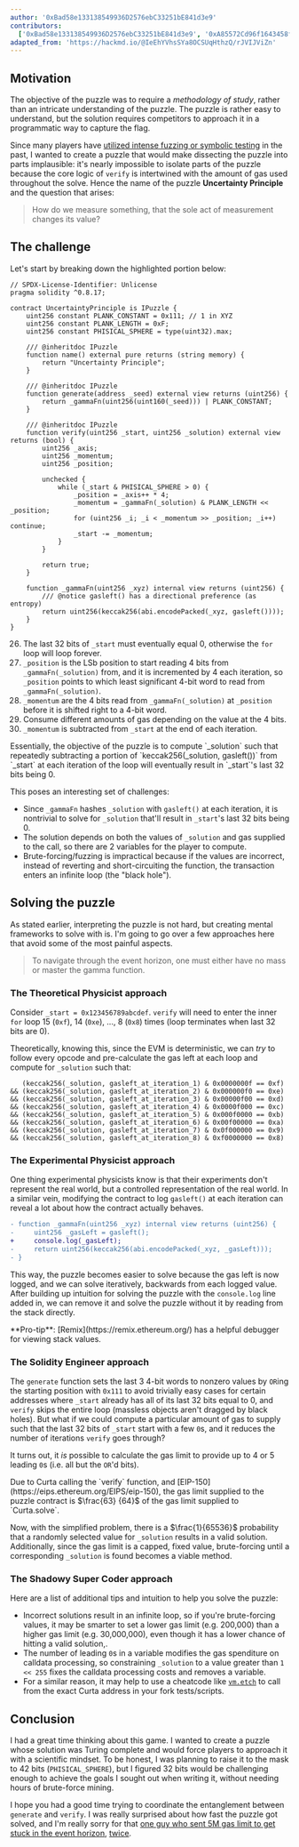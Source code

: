 ```yaml
---
author: '0xBad58e133138549936D2576ebC33251bE841d3e9'
contributors:
  ['0xBad58e133138549936D2576ebC33251bE841d3e9', '0xA85572Cd96f1643458f17340b6f0D6549Af482F5']
adapted_from: 'https://hackmd.io/@IeEhYVhsSYa8OCSUqHthzQ/rJVIJViZn'
---
```


## Motivation

The objective of the puzzle was to require a _methodology of study_, rather than an intricate understanding of the puzzle. The puzzle is rather easy to understand, but the solution requires competitors to approach it in a programmatic way to capture the flag.

Since many players have [utilized intense fuzzing or symbolic testing](https://twitter.com/0xkarmacoma/status/1632551527729758208) in the past, I wanted to create a puzzle that would make dissecting the puzzle into parts implausible: it's nearly impossible to isolate parts of the puzzle because the core logic of `verify` is intertwined with the amount of gas used throughout the solve. Hence the name of the puzzle **Uncertainty Principle** and the question that arises:

> How do we measure something, that the sole act of measurement changes its value?

## The challenge

Let's start by breaking down the highlighted portion below:

```sol fileName="Puzzle.sol" highlightLines={[26, 27, 28, 29, 30]}
// SPDX-License-Identifier: Unlicense
pragma solidity ^0.8.17;

contract UncertaintyPrinciple is IPuzzle {
    uint256 constant PLANK_CONSTANT = 0x111; // 1 in XYZ
    uint256 constant PLANK_LENGTH = 0xF;
    uint256 constant PHISICAL_SPHERE = type(uint32).max;

    /// @inheritdoc IPuzzle
    function name() external pure returns (string memory) {
        return "Uncertainty Principle";
    }

    /// @inheritdoc IPuzzle
    function generate(address _seed) external view returns (uint256) {
        return _gammaFn(uint256(uint160(_seed))) | PLANK_CONSTANT;
    }

    /// @inheritdoc IPuzzle
    function verify(uint256 _start, uint256 _solution) external view returns (bool) {
        uint256 _axis;
        uint256 _momentum;
        uint256 _position;

        unchecked {
            while (_start & PHISICAL_SPHERE > 0) {
                _position = _axis++ * 4;
                _momentum = _gammaFn(_solution) & PLANK_LENGTH << _position;
                for (uint256 _i; _i < _momentum >> _position; _i++) continue;
                _start -= _momentum;
            }
        }

        return true;
    }

    function _gammaFn(uint256 _xyz) internal view returns (uint256) {
        /// @notice gasleft() has a directional preference (as entropy)
        return uint256(keccak256(abi.encodePacked(_xyz, gasleft())));
    }
}
```

26. The last 32 bits of `_start` must eventually equal 0, otherwise the `for` loop will loop forever.
27. `_position` is the LSb position to start reading 4 bits from `_gammaFn(_solution)` from, and it is incremented by 4 each iteration, so `_position` points to which least significant 4-bit word to read from `_gammaFn(_solution)`.
28. `_momentum` are the 4 bits read from `_gammaFn(_solution)` at `_position` before it is shifted right to a 4-bit word.
29. Consume different amounts of gas depending on the value at the 4 bits.
30. `_momentum` is subtracted from `_start` at the end of each iteration.

<Callout intent="neutral">
  Essentially, the objective of the puzzle is to compute `_solution` such that repeatedly
  subtracting a portion of `keccak256(_solution, gasleft())` from `_start` at each iteration of the
  loop will eventually result in `_start`'s last 32 bits being 0.
</Callout>

This poses an interesting set of challenges:

- Since `_gammaFn` hashes `_solution` with `gasleft()` at each iteration, it is nontrivial to solve for `_solution` that'll result in `_start`'s last 32 bits being 0.
- The solution depends on both the values of `_solution` and gas supplied to the call, so there are 2 variables for the player to compute.
- Brute-forcing/fuzzing is impractical because if the values are incorrect, instead of reverting and short-circuiting the function, the transaction enters an infinite loop (the "black hole").

## Solving the puzzle

As stated earlier, interpreting the puzzle is not hard, but creating mental frameworks to solve with is. I'm going to go over a few approaches here that avoid some of the most painful aspects.

> To navigate through the event horizon, one must either have no mass or master the gamma function.

### The Theoretical Physicist approach

Consider `_start = 0x123456789abcdef`. `verify` will need to enter the inner `for` loop 15 (`0xf`), 14 (`0xe`), ..., 8 (`0x8`) times (loop terminates when last 32 bits are 0).

Theoretically, knowing this, since the EVM is deterministic, we can _try_ to follow every opcode and pre-calculate the gas left at each loop and compute for `_solution` such that:

```sol showLineNumbers={false}
   (keccak256(_solution, gasleft_at_iteration_1) & 0x0000000f == 0xf)
&& (keccak256(_solution, gasleft_at_iteration_2) & 0x000000f0 == 0xe)
&& (keccak256(_solution, gasleft_at_iteration_3) & 0x00000f00 == 0xd)
&& (keccak256(_solution, gasleft_at_iteration_4) & 0x0000f000 == 0xc)
&& (keccak256(_solution, gasleft_at_iteration_5) & 0x000f0000 == 0xb)
&& (keccak256(_solution, gasleft_at_iteration_6) & 0x00f00000 == 0xa)
&& (keccak256(_solution, gasleft_at_iteration_7) & 0x0f000000 == 0x9)
&& (keccak256(_solution, gasleft_at_iteration_8) & 0xf0000000 == 0x8)
```

### The Experimental Physicist approach

One thing experimental physicists know is that their experiments don't represent the real world, but a controlled representation of the real world. In a similar vein, modifying the contract to log `gasleft()` at each iteration can reveal a lot about how the contract actually behaves.

```diff showLineNumbers={false}
- function _gammaFn(uint256 _xyz) internal view returns (uint256) {
-     uint256 _gasLeft = gasleft();
+     console.log(_gasLeft);
-     return uint256(keccak256(abi.encodePacked(_xyz, _gasLeft)));
- }
```

This way, the puzzle becomes easier to solve because the gas left is now logged, and we can solve iteratively, backwards from each logged value. After building up intuition for solving the puzzle with the `console.log` line added in, we can remove it and solve the puzzle without it by reading from the stack directly.

<Callout>
  **Pro-tip**: [Remix](https://remix.ethereum.org/) has a helpful debugger for viewing stack values.
</Callout>

### The Solidity Engineer approach

The `generate` function sets the last 3 4-bit words to nonzero values by `OR`ing the starting position with `0x111` to avoid trivially easy cases for certain addresses where `_start` already has all of its last 32 bits equal to 0, and `verify` skips the entire loop (massless objects aren't dragged by black holes). But what if we could compute a particular amount of gas to supply such that the last 32 bits of `_start` start with a few `0`s, and it reduces the number of iterations `verify` goes through?

It turns out, it _is_ possible to calculate the gas limit to provide up to 4 or 5 leading `0`s (i.e. all but the `OR`'d bits).

<Callout>
  Due to Curta calling the `verify` function, and [EIP-150](https://eips.ethereum.org/EIPS/eip-150),
  the gas limit supplied to the puzzle contract is $\frac{63}
  {64}$ of the gas limit supplied to `Curta.solve`.
</Callout>

Now, with the simplified problem, there is a $\frac{1}{65536}$ probability that a randomly selected value for `_solution` results in a valid solution. Additionally, since the gas limit is a capped, fixed value, brute-forcing until a corresponding `_solution` is found becomes a viable method.

### The Shadowy Super Coder approach

Here are a list of additional tips and intuition to help you solve the puzzle:

- Incorrect solutions result in an infinite loop, so if you're brute-forcing values, it may be smarter to set a lower gas limit (e.g. 200,000) than a higher gas limit (e.g. 30,000,000), even though it has a lower chance of hitting a valid solution,.
- The number of leading `0`s in a variable modifies the gas spenditure on calldata processing, so constraining `_solution` to a value greater than `1 << 255` fixes the calldata processing costs and removes a variable.
- For a similar reason, it may help to use a cheatcode like [`vm.etch`](https://book.getfoundry.sh/cheatcodes/etch) to call from the exact Curta address in your fork tests/scripts.

## Conclusion

I had a great time thinking about this game. I wanted to create a puzzle whose solution was Turing complete and would force players to approach it with a scientific mindset. To be honest, I was planning to raise it to the mask to 42 bits (`PHISICAL_SPHERE`), but I figured 32 bits would be challenging enough to achieve the goals I sought out when writing it, without needing hours of brute-force mining.

I hope you had a good time trying to coordinate the entanglement between `generate` and `verify`. I was really surprised about how fast the puzzle got solved, and I'm really sorry for that [one guy who sent 5M gas limit to get stuck in the event horizon](https://etherscan.io/tx/0x696417a7aed58d559862fbcae766cc2653a1d1f7fc9ad3c9dc197664fce77fc3), [twice](https://etherscan.io/tx/0x7e46e425b5fa4930462e15f93baef824f169a856d105cabb69fec3c5045a23fc).
